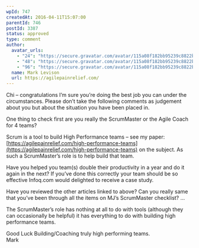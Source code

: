 ```yaml
---
wpId: 747
createdAt: 2016-04-11T15:07:00
parentId: 746
postId: 3387
status: approved
type: comment
author:
  avatar_urls:
    - "24": "https://secure.gravatar.com/avatar/115a08f182bb95239c8822b54b5c4235?s=24&d=mm&r=g"
    - "48": "https://secure.gravatar.com/avatar/115a08f182bb95239c8822b54b5c4235?s=48&d=mm&r=g"
    - "96": "https://secure.gravatar.com/avatar/115a08f182bb95239c8822b54b5c4235?s=96&d=mm&r=g"
  name: Mark Levison
  url: https://agilepainrelief.com/
---
```


Chi – congratulations I’m sure you’re doing the best job you can under the circumstances. Please don’t take the following comments as judgement about you but about the situation you have been placed in.

One thing to check first are you really the ScrumMaster or the Agile Coach for 4 teams?

Scrum is a tool to build High Performance teams – see my paper: [https://agilepainrelief.com/high-performance-teams](https://agilepainrelief.com/high-performance-teams) on the subject. As such a ScrumMaster’s role is to help build that team.

Have you helped you team(s) double their productivity in a year and do it again in the next? If you’ve done this correctly your team should be so effective Infoq.com would delighted to receive a case study.

Have you reviewed the other articles linked to above? Can you really same that you’ve been through all the items on MJ’s ScrumMaster checklist? …

The ScrumMaster’s role has nothing at all to do with tools (although they can occasionally be helpful) it has everything to do with building high performance teams.

Good Luck Building/Coaching truly high performing teams.  
Mark